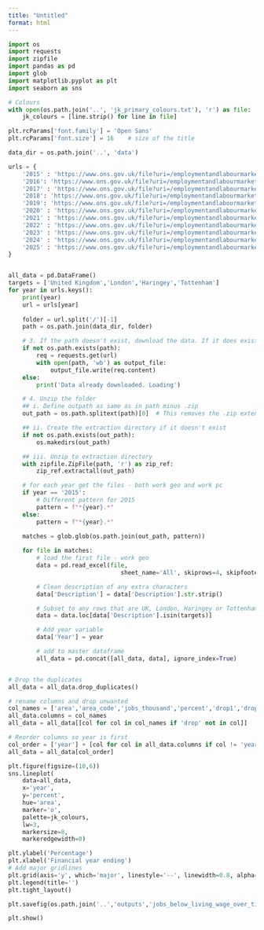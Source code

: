 ```yaml
---
title: "Untitled"
format: html
---
```


```python
import os
import requests
import zipfile
import pandas as pd
import glob
import matplotlib.pyplot as plt
import seaborn as sns

# Colours
with open(os.path.join('..', 'jk_primary_colours.txt'), 'r') as file:
    jk_colours = [line.strip() for line in file]

plt.rcParams['font.family'] = 'Open Sans'   
plt.rcParams['font.size'] = 16    # size of the title
```

```python
data_dir = os.path.join('..', 'data')

```

```python
urls = {
    '2015' : 'https://www.ons.gov.uk/file?uri=/employmentandlabourmarket/peopleinwork/earningsandworkinghours/datasets/numberandproportionofemployeejobswithhourlypaybelowthelivingwage/april2015and2016/livingwagebylaandpc.zip',
    '2016': 'https://www.ons.gov.uk/file?uri=/employmentandlabourmarket/peopleinwork/earningsandworkinghours/datasets/numberandproportionofemployeejobswithhourlypaybelowthelivingwage/april2016and2017/livingwagebylaandpc2016and2017.zip',
    '2017' : 'https://www.ons.gov.uk/file?uri=/employmentandlabourmarket/peopleinwork/earningsandworkinghours/datasets/numberandproportionofemployeejobswithhourlypaybelowthelivingwage/april2017and2018/20172018livingwagebyworkgeographyv2.zip',
    '2018': 'https://www.ons.gov.uk/file?uri=/employmentandlabourmarket/peopleinwork/earningsandworkinghours/datasets/numberandproportionofemployeejobswithhourlypaybelowthelivingwage/april2018and2019/20182019livingwagebyworkgeography.zip',
    '2019': 'https://www.ons.gov.uk/file?uri=/employmentandlabourmarket/peopleinwork/earningsandworkinghours/datasets/numberandproportionofemployeejobswithhourlypaybelowthelivingwage/april2019and2020/20192020livingwagebyworkgeography.zip',
    '2020' : 'https://www.ons.gov.uk/file?uri=/employmentandlabourmarket/peopleinwork/earningsandworkinghours/datasets/numberandproportionofemployeejobswithhourlypaybelowthelivingwage/2020revised/livingwagebyworkgeography2020revised.zip',
    '2021' : 'https://www.ons.gov.uk/file?uri=/employmentandlabourmarket/peopleinwork/earningsandworkinghours/datasets/numberandproportionofemployeejobswithhourlypaybelowthelivingwage/2021revised/livingwagebyworkgeography2021revised.zip',
    '2022' : 'https://www.ons.gov.uk/file?uri=/employmentandlabourmarket/peopleinwork/earningsandworkinghours/datasets/numberandproportionofemployeejobswithhourlypaybelowthelivingwage/2022revised/livingwagebyworkgeography2022revised.zip',
    '2023' : 'https://www.ons.gov.uk/file?uri=/employmentandlabourmarket/peopleinwork/earningsandworkinghours/datasets/numberandproportionofemployeejobswithhourlypaybelowthelivingwage/2023revised/lwf2023revised.zip',
    '2024' : 'https://www.ons.gov.uk/file?uri=/employmentandlabourmarket/peopleinwork/earningsandworkinghours/datasets/numberandproportionofemployeejobswithhourlypaybelowthelivingwage/2024revised/ashelwf2024revised.zip',
    '2025' : 'https://www.ons.gov.uk/file?uri=/employmentandlabourmarket/peopleinwork/earningsandworkinghours/datasets/numberandproportionofemployeejobswithhourlypaybelowthelivingwage/2025provisional/ashelwf2025provisional.zip'
}


all_data = pd.DataFrame()
targets = ['United Kingdom','London','Haringey','Tottenham']
for year in urls.keys():
    print(year)
    url = urls[year]
    
    folder = url.split('/')[-1]
    path = os.path.join(data_dir, folder)

    # 3. If the path doesn't exist, download the data. If it does exist, skip this step.
    if not os.path.exists(path):
        req = requests.get(url)
        with open(path, 'wb') as output_file:
            output_file.write(req.content)
    else:
        print('Data already downloaded. Loading')

    # 4. Unzip the folder
    ## i. Define outpath as same as in path minus .zip
    out_path = os.path.splitext(path)[0]  # This removes the .zip extension

    ## ii. Create the extraction directory if it doesn't exist
    if not os.path.exists(out_path):
        os.makedirs(out_path)

    ## iii. Unzip to extraction directory
    with zipfile.ZipFile(path, 'r') as zip_ref:
        zip_ref.extractall(out_path)

    # for each year get the files - both work geo and work pc
    if year == '2015':
        # Different pattern for 2015
        pattern = f"*{year}.*"
    else:
        pattern = f"*{year}.*"
    
    matches = glob.glob(os.path.join(out_path, pattern))

    for file in matches:
        # load the first file - work geo
        data = pd.read_excel(file,
                                sheet_name='All', skiprows=4, skipfooter=4)

        # Clean description of any extra characters
        data['Description'] = data['Description'].str.strip()

        # Subset to any rows that are UK, London, Haringey or Tottenham
        data = data.loc[data['Description'].isin(targets)]

        # Add year variable
        data['Year'] = year

        # add to master dataframe
        all_data = pd.concat([all_data, data], ignore_index=True)


# Drop the duplicates
all_data = all_data.drop_duplicates()

# rename columns and drop unwanted
col_names = ['area','area_code','jobs_thousand','percent','drop1','drop2','drop3','year']
all_data.columns = col_names
all_data = all_data[[col for col in col_names if 'drop' not in col]]

# Reorder columns so year is first
col_order = ['year'] + [col for col in all_data.columns if col != 'year']
all_data = all_data[col_order]
```


```python


plt.figure(figsize=(10,6))
sns.lineplot(
    data=all_data, 
    x='year', 
    y='percent',
    hue='area', 
    marker='o', 
    palette=jk_colours, 
    lw=3, 
    markersize=8,
    markeredgewidth=0)

plt.ylabel('Percentage')
plt.xlabel('Financial year ending')
# Add major gridlines
plt.grid(axis='y', which='major', linestyle='--', linewidth=0.8, alpha=0.7)  # dashed, semi-transparent
plt.legend(title='')
plt.tight_layout()

plt.savefig(os.path.join('..','outputs','jobs_below_living_wage_over_time.png'), dpi=800)

plt.show()

```